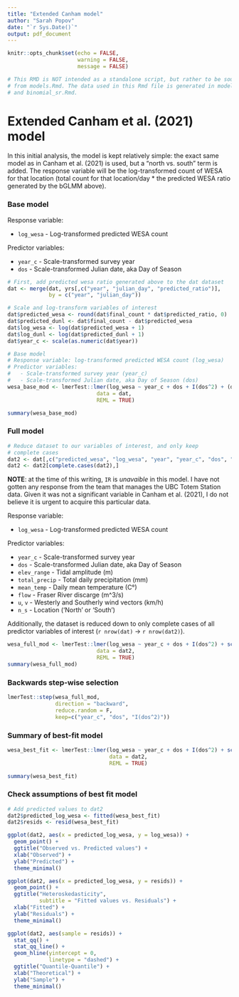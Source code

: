```yaml
---
title: "Extended Canham model"
author: "Sarah Popov"
date: "`r Sys.Date()`"
output: pdf_document
---
```


```r
knitr::opts_chunk$set(echo = FALSE,
                      warning = FALSE, 
                      message = FALSE)

# This RMD is NOT intended as a standalone script, but rather to be sourced
# from models.Rmd. The data used in this Rmd file is generated in models.Rmd
# and binomial_sr.Rmd.
```

# Extended Canham et al. (2021) model

In this initial analysis, the model is kept relatively simple: the exact same model as in Canham et al. (2021) is used, but a "north vs. south" term is added. The response variable will be the log-transformed count of WESA for that location (total count for that location/day * the predicted WESA ratio generated by the bGLMM above).

### Base model

Response variable:

* `log_wesa` - Log-transformed predicted WESA count

Predictor variables:

* `year_c` - Scale-transformed survey year
* `dos` - Scale-transformed Julian date, aka Day of Season

```r
# First, add predicted wesa ratio generated above to the dat dataset
dat <- merge(dat, yrs[,c("year", "julian_day", "predicted_ratio")], 
             by = c("year", "julian_day"))

# Scale and log-transform variables of interest
dat$predicted_wesa <- round(dat$final_count * dat$predicted_ratio, 0)
dat$predicted_dunl <- dat$final_count - dat$predicted_wesa
dat$log_wesa <- log(dat$predicted_wesa + 1)
dat$log_dunl <- log(dat$predicted_dunl + 1)
dat$year_c <- scale(as.numeric(dat$year))

# Base model
# Response variable: log-transformed predicted WESA count (log_wesa)
# Predictor variables:
#   - Scale-transformed survey year (year_c)
#   - Scale-transformed Julian date, aka Day of Season (dos)
wesa_base_mod <- lmerTest::lmer(log_wesa ~ year_c + dos + I(dos^2) + (dos + I(dos^2) | year),
                            data = dat,
                            REML = TRUE)

summary(wesa_base_mod)
```

\newpage
### Full model

```r
# Reduce dataset to our variables of interest, and only keep 
# complete cases
dat2 <- dat[,c("predicted_wesa", "log_wesa", "year", "year_c", "dos", "elev_range", "total_precip", "mean_temp", "flow", "u", "v", "n_s")]
dat2 <- dat2[complete.cases(dat2),]
```

**NOTE**: at the time of this writing, `IR` is *unavaible* in this model. I have not gotten any response from the team that manages the UBC Totem Station data. Given it was not a significant variable in Canham et al. (2021), I do not believe it is urgent to acquire this particular data.

Response variable:

* `log_wesa` - Log-transformed predicted WESA count

Predictor variables:

* `year_c` - Scale-transformed survey year
* `dos` - Scale-transformed Julian date, aka Day of Season
* `elev_range` - Tidal amplitude (m)
* `total_precip` - Total daily precipitation (mm)
* `mean_temp` - Daily mean temperature (C°)
* `flow` - Fraser River discarge (m^3/s)
* `u`, `v` - Westerly and Southerly wind vectors (km/h)
* `n_s` - Location ('North' or 'South')

Additionally, the dataset is reduced down to only complete cases of all predictor variables of interest (`r nrow(dat)` -> `r nrow(dat2)`).

```r
wesa_full_mod <- lmerTest::lmer(log_wesa ~ year_c + dos + I(dos^2) + scale(elev_range) + scale(total_precip) + scale(mean_temp) + scale(flow) + scale(u) + scale(v) + n_s + (dos + I(dos^2) | year) + (scale(flow) | n_s),
                            data = dat2,
                            REML = TRUE)
summary(wesa_full_mod)
```

### Backwards step-wise selection

```r
lmerTest::step(wesa_full_mod, 
               direction = "backward", 
               reduce.random = F,
               keep=c("year_c", "dos", "I(dos^2)"))
```
\newpage
### Summary of best-fit model

```r
wesa_best_fit <- lmerTest::lmer(log_wesa ~ year_c + dos + I(dos^2) + scale(elev_range) + scale(v) + (dos + I(dos^2) | year) + (scale(flow) | n_s),
                                data = dat2,
                                REML = TRUE)

summary(wesa_best_fit)
```

\newpage
### Check assumptions of best fit model

```r
# Add predicted values to dat2
dat2$predicted_log_wesa <- fitted(wesa_best_fit)
dat2$resids <- resid(wesa_best_fit)
```

```r
ggplot(dat2, aes(x = predicted_log_wesa, y = log_wesa)) +
  geom_point() + 
  ggtitle("Observed vs. Predicted values") +
  xlab("Observed") + 
  ylab("Predicted") +
  theme_minimal()
```


```r
ggplot(dat2, aes(x = predicted_log_wesa, y = resids)) +
  geom_point() + 
  ggtitle("Heteroskedasticity",
          subtitle = "Fitted values vs. Residuals") +
  xlab("Fitted") + 
  ylab("Residuals") +
  theme_minimal()
```


```r
ggplot(dat2, aes(sample = resids)) +
  stat_qq() + 
  stat_qq_line() +
  geom_hline(yintercept = 0,
             linetype = "dashed") +
  ggtitle("Quantile-Quantile") +
  xlab("Theoretical") + 
  ylab("Sample") +
  theme_minimal()
```

